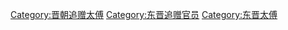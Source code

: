 [[Category:晋朝追赠太傅|Category:晋朝追赠太傅]]
[[Category:东晋追赠官员|Category:东晋追赠官员]]
[[Category:东晋太傅|Category:东晋太傅]]